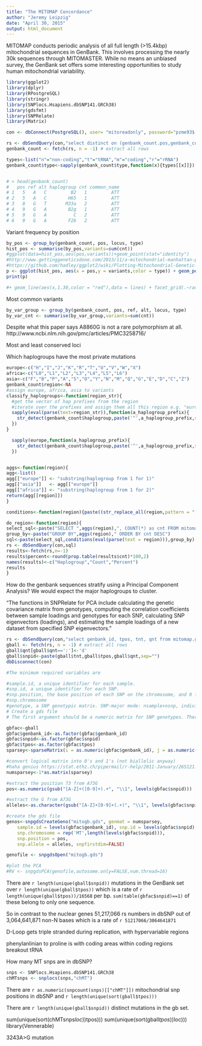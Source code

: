 ```yaml
---
title: "The MITOMAP Concordance"
author: "Jeremy Leipzig"
date: "April 30, 2015"
output: html_document
---
```


MITOMAP conducts periodic analysis of all full length (>15.4kbp) mitochondrial sequences in GenBank. This involves processing the nearly 30k sequences through MITOMASTER. While no means an unbiased survey, the GenBank set offers some interesting opportunities to study human mitochondrial variability.

```r
library(ggplot2)
library(dplyr)
library(RPostgreSQL)
library(stringr)
library(SNPlocs.Hsapiens.dbSNP141.GRCh38)
library(gdsfmt)
library(SNPRelate)
library(Matrix)

con <- dbConnect(PostgreSQL(), user= "mitoreadonly", password="pzme93$.", dbname="mito", host="rescommapdb01.research.chop.edu")

rs <- dbSendQuery(con,"select distinct on (genbank_count.pos,genbank_count.ref,genbank_count.alt,genbank_count.haplogroup,genbank_count.cnt) genbank_count.*, common_name as locus, type from mitomap.genbank_count LEFT JOIN mitomaster.locus ON (starting <= ending AND starting<=pos AND ending>=pos) OR (ending < starting AND (pos <=ending OR pos >=starting)) ORDER BY pos, ref, alt, haplogroup, cnt, locus_id")
genbank_count <- fetch(rs, n = -1) # extract all rows

types<-list("n"="non-coding","t"="tRNA","m"="coding","r"="rRNA")
genbank_count$type<-sapply(genbank_count$type,function(x){types[[x]]})


# > head(genbank_count)
#   pos ref alt haplogroup cnt common_name
# 1   5   A   C         B2   1         ATT
# 2   5   A   C        H65   1         ATT
# 3   8   G   T       M33a   2         ATT
# 4   9   G   A        B2g   1         ATT
# 5   9   G   A          C   2         ATT
# 6   9   G   A        F2b   2         ATT
```

Variant frequency by position

```r
by_pos <- group_by(genbank_count, pos, locus, type)
hist_pos <- summarise(by_pos,variants=sum(cnt))
#ggplot(data=hist_pos,aes(pos,variants))+geom_point(stat="identity")
#http://www.gettinggeneticsdone.com/2013/11/a-mitochondrial-manhattan-plot.html
#https://github.com/hadley/ggplot2/wiki/Plotting-Mitochondrial-Genetic-Association-Results
p <- ggplot(hist_pos, aes(x = pos,y = variants,color = type)) + geom_point()+ coord_polar(direction = -1) 
print(p)

#+ geom_line(aes(x,1.30,color = "red"),data = lines) + facet_grid(.~race2) + geom_line(aes(y=extraline)) + geom_point(aes(x,y,color = gene),data=lines) + scale_colour_manual(values = #colours,"Genes",breaks = c("Control-Region","tRNA","rRNA","Non-Coding","ND1","ND2","CO1","CO2","ATP8","ATP6","CO3","ND3","ND4L","ND4","ND5","ND6","CYB"),labels = c("Control #Region","tRNA","rRNA","Non-Coding","ND1","ND2","CO1","CO2","ATP8","ATP6","CO3","ND3","ND4L","ND4","ND5","ND6","CYB"))+ opts(title = "Negative Log P-value of Mitochondrial Hits", #axis.text.x = theme_blank(), axis.title.y = theme_blank(), axis.title.x=theme_blank()) + layer(geom="text",mapping =aes(x,y,label = x),data = bdries,size=2.5)
```

Most common variants
```r
by_var_group <- group_by(genbank_count, pos, ref, alt, locus, type)
by_var_cnt <- summarise(by_var_group,variants=sum(cnt))

```

Despite what this paper says A8860G is not a rare polymorphism at all.
http://www.ncbi.nlm.nih.gov/pmc/articles/PMC3258716/

Most and least conserved loci


Which haplogroups have the most private mutations
```r
europe<-c("H","I","J","K","R","T","U","V","W","X")
africa<-c("L0","L1","L2","L3","L4","L5","L6")
asia<-c("F","B","P","A","S","O","Y","N","M","Q","G","E","D","C","Z")
genbank_count$region<-NA
#assign europe, africa, asia to variants
classify_haplogroups<-function(region_str){
  #get the vector of hap prefixes from the region
  #iterate over the prefixes and assign them all this region e.g. "europe"
  sapply(eval(parse(text=region_str)),function(a_haplogroup_prefix){
    str_detect(genbank_count$haplogroup,paste('^',a_haplogroup_prefix,sep=""))
  })
}

  sapply(europe,function(a_haplogroup_prefix){
    str_detect(genbank_count$haplogroup,paste('^',a_haplogroup_prefix,sep=""))
  })


aggs<-function(region){
agg<-list()
agg[["europe"]] <- "substring(haplogroup from 1 for 1)"
agg[["asia"]]   <- agg[["europe"]]
agg[["africa"]] <- "substring(haplogroup from 1 for 2)"
return(agg[[region]])
}

conditions<-function(region){paste((str_replace_all(region,pattern = "(.+)",replacement="OR haplogroup LIKE '\\1%'")),collapse=" ")}

do_region<-function(region){
select_sql<-paste("SELECT ",aggs(region),", COUNT(*) as cnt FROM mitomap.genbank_haplogroup WHERE False")
group_by<-paste("GROUP BY",aggs(region)," ORDER BY cnt DESC")
sql<-paste(select_sql,conditions(eval(parse(text = region))),group_by)
rs <- dbSendQuery(con,sql)
results<-fetch(rs,n=-1)
results$percent<-round(prop.table(results$cnt)*100,2)
names(results)<-c("Haplogroup","Count","Percent")
results
}
```

How do the genbank sequences stratify using a Principal Component Analysis? We would expect the major haplogroups to cluster.

"The functions in SNPRelate for PCA include calculating the genetic covariance matrix from genotypes, computing the correlation coefficients between sample loadings and genotypes for each SNP, calculating SNP eigenvectors (loadings), and estimating the sample loadings of a new dataset from specified SNP eigenvectors."

```r
rs <- dbSendQuery(con,"select genbank_id, tpos, tnt, qnt from mitomap.genbank")
gball <- fetch(rs, n = -1) # extract all rows
gball$qnt[gball$qnt==':']<-'d'
gball$snpid<-paste(gball$tnt,gball$tpos,gball$qnt,sep="")
dbDisconnect(con)

#The minimum required variables are

#sample.id, a unique identifier for each sample.
#snp.id, a unique identifier for each SNP.
#snp.position, the base position of each SNP on the chromosome, and 0 for unknown position; it does not allow NA.
#snp.chromosome
#genotype, a SNP genotypic matrix. SNP-major mode: nsample×nsnp, individual-major mode: nsnp×nsample.
# Create a gds file
# The first argument should be a numeric matrix for SNP genotypes. There are possible values stored in the input genotype matrix: 0, 1, 2 and other values. “0” indicates two B alleles, “1” indicates one A allele and one B allele, “2” indicates two A alleles, and other values indicate a missing genotype. The SNP matrix can be either nsample×nsnp (snpfirstdim=FALSE, the argument in snpgdsCreateGeno()) or nsnp×nsample (snpfirstdim=TRUE).

gbfac<-gball
gbfac$genbank_id<-as.factor(gbfac$genbank_id)
gbfac$snpid<-as.factor(gbfac$snpid)
gbfac$tpos<-as.factor(gbfac$tpos)
sparsey<-sparseMatrix(i = as.numeric(gbfac$genbank_id), j = as.numeric(gbfac$snpid))

#convert logical matrix into 0's and 1's (not biallelic anyway)
#haha genius https://stat.ethz.ch/pipermail/r-help/2011-January/265121.html
numsparsey<-1*as.matrix(sparsey)

#extract the position 73 from A73G 
pos<-as.numeric(gsub("[A-Z]+([0-9]+).+", "\\1", levels(gbfac$snpid)))

#extract the G from A73G
alleles<-as.character(gsub("[A-Z]+[0-9]+(.+)", "\\1", levels(gbfac$snpid)))

#create the gds file
genos<-snpgdsCreateGeno("mitogb.gds", genmat = numsparsey,
    sample.id = levels(gbfac$genbank_id), snp.id = levels(gbfac$snpid),
    snp.chromosome = rep('MT',length(levels(gbfac$snpid))),
    snp.position = pos,
    snp.allele = alleles, snpfirstdim=FALSE)

genofile <- snpgdsOpen("mitogb.gds")

#plot the PCA
#RV <- snpgdsPCA(genofile,autosome.only=FALSE,num.thread=16)


```

There are `r length(unique(gball$snpid))` mutations in the GenBank set over `r length(unique(gball$tpos))` which is a rate of `r length(unique(gball$tpos))/16568` per bp. `sum(table(gbfac$snpid)==1)` of these belong to only one sequence.

So in contrast to the nuclear genes 51,217,066 rs numbers in dbSNP out of 3,064,641,871 non-N bases which is a rate of `r 51217066/3064641871`

D-Loop gets triple stranded during replication, with hypervariable regions

phenylanlinian to proline is with coding areas
within coding regions breakout tRNA




How many MT snps are in dbSNP?
```r

snps <- SNPlocs.Hsapiens.dbSNP141.GRCh38
chMTsnps <- snplocs(snps,"chMT")
```

There are `r as.numeric(snpcount(snps)[["chMT"]])` mitochondrial snp positions in dbSNP and `r length(unique(sort(gball$tpos)))`

There are `r length(unique(gball$snpid))` distinct mutations in the gb set.

sum(unique(sort(chMTsnps$loc)) %in% unique(sort(gball$tpos)))
sum(unique(sort(gball$tpos)) %in% unique(sort(chMTsnps$loc)))
library(Vennerable)

3243A>G mutation
